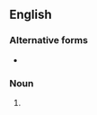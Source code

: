 ==English==

===Alternative forms===
* {{l|en|peccadilloes}}

===Noun===
{{head|en|noun form}}

# {{plural of|peccadillo|lang=en}}